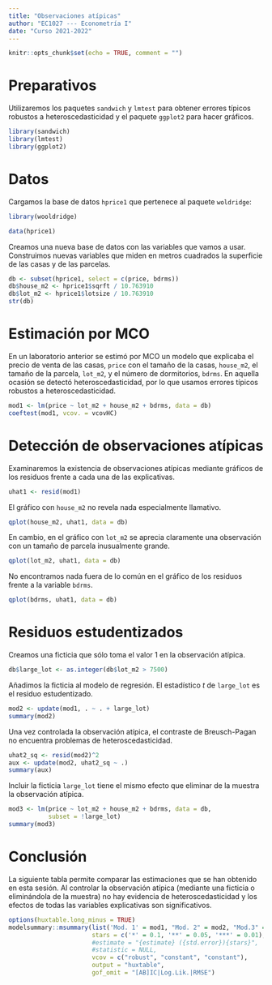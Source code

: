 ```yaml
---
title: "Observaciones atípicas"
author: "EC1027 --- Econometría I"
date: "Curso 2021-2022"
---
```


```r
knitr::opts_chunk$set(echo = TRUE, comment = "")
```


# Preparativos
Utilizaremos los paquetes `sandwich` y `lmtest` para obtener errores típicos robustos a heteroscedasticidad y el paquete `ggplot2` para hacer gráficos.
```r
library(sandwich)
library(lmtest)
library(ggplot2)
```

# Datos

Cargamos la base de datos `hprice1` que pertenece al paquete `woldridge`:
```r
library(wooldridge)

data(hprice1)
```

Creamos una nueva base de datos con las variables que vamos a usar. Construimos nuevas variables que miden en metros cuadrados la superficie de las casas y de las parcelas.
```r
db <- subset(hprice1, select = c(price, bdrms))
db$house_m2 <- hprice1$sqrft / 10.763910
db$lot_m2 <- hprice1$lotsize / 10.763910
str(db)
```

# Estimación por MCO

En un laboratorio anterior se estimó por MCO un modelo que explicaba el precio de venta de las casas, `price` con el tamaño de la casas, `house_m2`, el tamaño de la parcela, `lot_m2`, y el número de dormitorios, `bdrms`. En aquella ocasión se detectó heteroscedasticidad, por lo que usamos errores típicos robustos a heteroscedasticidad.
```r
mod1 <- lm(price ~ lot_m2 + house_m2 + bdrms, data = db)
coeftest(mod1, vcov. = vcovHC)
```

# Detección de observaciones atípicas

Examinaremos la existencia de observaciones atípicas mediante gráficos de los residuos frente a cada una de las explicativas.
```r
uhat1 <- resid(mod1)
```

El gráfico con `house_m2` no revela nada especialmente llamativo.
```r
qplot(house_m2, uhat1, data = db)
```

En cambio, en el gráfico con `lot_m2` se aprecia claramente una observación con un tamaño de parcela inusualmente grande. 
```r
qplot(lot_m2, uhat1, data = db)
```

No encontramos nada fuera de lo común en el gráfico de los residuos frente a la variable `bdrms`.
```r
qplot(bdrms, uhat1, data = db)
```

# Residuos estudentizados

Creamos una ficticia que sólo toma el valor 1 en la observación atípica.
```r
db$large_lot <- as.integer(db$lot_m2 > 7500)
```


Añadimos la ficticia al modelo de regresión. El estadístico $t$ de `large_lot` es el residuo estudentizado.
```r
mod2 <- update(mod1, . ~ . + large_lot)
summary(mod2)
```

Una vez controlada la observación atípica, el contraste de Breusch-Pagan no encuentra problemas de heteroscedasticidad.
```r
uhat2_sq <- resid(mod2)^2
aux <- update(mod2, uhat2_sq ~ .)
summary(aux)
```

Incluir la ficticia `large_lot` tiene el mismo efecto que eliminar de la muestra la observación atípica.
```r
mod3 <- lm(price ~ lot_m2 + house_m2 + bdrms, data = db,
           subset = !large_lot)
summary(mod3)
```


# Conclusión

La siguiente tabla permite comparar las estimaciones que se han obtenido en esta sesión. Al controlar la observación atípica (mediante una ficticia o eliminándola de la muestra) no hay evidencia de heteroscedasticidad y los efectos de todas las variables explicativas son significativos.

```r
options(huxtable.long_minus = TRUE)
modelsummary::msummary(list('Mod. 1' = mod1, "Mod. 2" = mod2, "Mod.3" = mod3), 
                       stars = c('*' = 0.1, '**' = 0.05, '***' = 0.01), 
                       #estimate = "{estimate} ({std.error}){stars}",
                       #statistic = NULL,
                       vcov = c("robust", "constant", "constant"), 
                       output = "huxtable",
                       gof_omit = "[AB]IC|Log.Lik.|RMSE")
```


